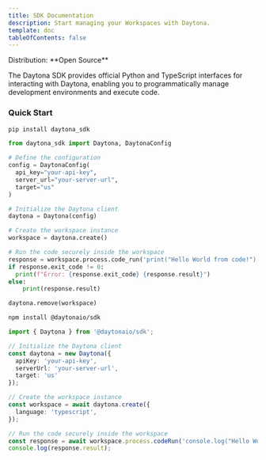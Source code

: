 ```yaml
---
title: SDK Documentation
description: Start managing your Workspaces with Daytona.
template: doc
tableOfContents: false
---
```



<Label>
  Distribution: **Open Source**
</Label>

The Daytona SDK provides official Python and TypeScript interfaces for interacting with Daytona, enabling you to programmatically manage development environments and execute code.

### Quick Start

<Tabs>
  <TabItem label="Python" icon="seti:python">

  ```bash
  pip install daytona_sdk
  ```

  ```python
  from daytona_sdk import Daytona, DaytonaConfig

  # Define the configuration
  config = DaytonaConfig(
    api_key="your-api-key",
    server_url="your-server-url",
    target="us"
  )

  # Initialize the Daytona client
  daytona = Daytona(config)

  # Create the workspace instance
  workspace = daytona.create()

  # Run the code securely inside the workspace
  response = workspace.process.code_run('print("Hello World from code!")')
  if response.exit_code != 0:
    print(f"Error: {response.exit_code} {response.result}")
  else:
      print(response.result)
  
  daytona.remove(workspace)
  ```

  </TabItem>

  <TabItem label="TypeScript" icon="seti:typescript">

  ```bash
  npm install @daytonaio/sdk
  ```

  ```typescript
  import { Daytona } from '@daytonaio/sdk';

  // Initialize the Daytona client
  const daytona = new Daytona({
    apiKey: 'your-api-key',
    serverUrl: 'your-server-url',
    target: 'us'
  });

  // Create the workspace instance
  const workspace = await daytona.create({
    language: 'typescript',
  });

  // Run the code securely inside the workspace
  const response = await workspace.process.codeRun('console.log("Hello World from code!")')
  console.log(response.result);
  ```

  </TabItem>
</Tabs>

<DocumentList title="About">
  <DocumentListItem
    title="Getting Started"
    subtitle="Learn about Daytona SDK and how it can help you manage your development environments."
    href="/docs/sdk/getting-started"
  />
  <DocumentListItem
    title="Configuration"
    subtitle="Get started with Daytona SDK and learn how to use and configure your development environments."
    href="/docs/sdk/configuration"
  />
</DocumentList>

<DocumentList title="Workspaces">
  <DocumentListItem
    title="Management"
    subtitle="Learn how to create, manage, and remove workspaces using the Daytona SDK."
    href="/docs/sdk/workspace-management"
  />
</DocumentList>

<DocumentList title="Agent Toolbox">
  <DocumentListItem
    title="File System Operations"
    subtitle="Learn how to manage files and directories in your Workspaces using the Daytona SDK."
    href="/docs/sdk/file-system-operations"
  />
  <DocumentListItem
    title="Git Operations"
    subtitle="Learn how to manage Git repositories in your Workspaces using the Daytona SDK."
    href="/docs/sdk/git-operations"
  />
  <DocumentListItem
    title="Process & Code Execution"
    subtitle="Learn about running commands and code in isolated environments using the Daytona SDK."
    href="/docs/sdk/process-code-execution"
  />
  <DocumentListItem
    title="Language Server Protocol"
    subtitle="Learn how to use Language Server Protocol (LSP) support in your Workspaces using the Daytona SDK."
    href="/docs/sdk/language-server-protocol"
  />
</DocumentList>
